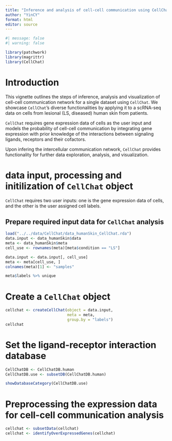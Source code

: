```yaml
---
title: "Inference and analysis of cell-cell communication using CellChat"
author: "YinCY"
format: html
editor: source
---
```


```r
#| message: false
#| warning: false

library(patchwork)
library(magrittr)
library(CellChat)
```

# Introduction
This vignette outlines the steps of inference, analysis and visualization of cell-cell communication network for a single dataset using `CellChat`. We showcase `CellChat`’s diverse functionalities by applying it to a scRNA-seq data on cells from lesional (LS, diseased) human skin from patients.

`CellChat` requires gene expression data of cells as the user input and models the probability of cell-cell communication by integrating gene expression with prior knowledge of the interactions between signaling ligands, receptors and their cofactors.

Upon infering the intercellular communication network, `CellChat` provides functionality for further data exploration, analysis, and visualization.

# data input, processing and initilization of `CellChat` object
`CellChat` requires two user inputs: one is the gene expression data of cells, and the other is the user assigned cell labels.

## Prepare required input data for `CellChat` analysis
```r
load("../../data/CellChat/data_humanSkin_CellChat.rda")
data.input <- data_humanSkin$data
meta <- data_humanSkin$meta
cell_use <- rownames(meta)[meta$condition == "LS"]

data.input <- data.input[, cell_use]
meta <- meta[cell_use, ]
colnames(meta)[1] <- "samples"
```

```r
meta$labels %>% unique
```

# Create a `CellChat` object
```r
cellchat <- createCellChat(object = data.input,
                           meta = meta, 
                           group.by = "labels")
cellchat
```

# Set the ligand-receptor interaction database
```r
CellChatDB <- CellChatDB.human
CellChatDB.use <- subsetDB(CellChatDB.human)

showDatabaseCategory(CellChatDB.use)
```

# Preprocessing the expression data for cell-cell communication analysis
```r
cellchat <- subsetData(cellchat)
cellchat <- identifyOverExpressedGenes(cellchat)
```






















